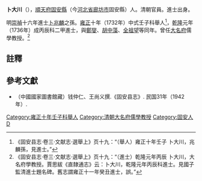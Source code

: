 {{明清人物信息框
| 姓名 = 卜大川 
| 原名 =
| 圖片名稱=  
| 圖片大小 =  
| 圖片說明 =
| 最高職務 = 大名府學教授 
| 國家 = 大清
| 爵位 = 
| 籍貫 = [[順天府|順天府]][[固安縣|固安縣]] 
| 族裔 = 漢族
| 旗籍 = 
| 字號 =  
| 諡號 = 
| 出生日期 = 生年不詳
| 出生地點 = [[順天府|順天府]][[固安縣|固安縣]] 
| 逝世日期 = 卒年不詳
| 逝世地點 =  不詳
| 墓葬 = 
| 配偶 =
| 親屬 = 
| 出身 = 
* 雍正十年壬子科舉人
* 乾隆元年丙辰科進士出身
| 經歷 = 
| 著作 =
}}
'''卜大川'''（{{bd|?||?||}}），[[順天府|順天府]][[固安縣|固安縣]]（今[[河北省|河北省]][[廊坊市|廊坊市]]固安縣）人。清朝官員。進士出身。

明[[崇禎|崇禎]]十六年進士[[卜兆麟|卜兆麟]]之孫。[[雍正|雍正]]十年（1732年）中式壬子科舉人<ref>《固安县志·卷三·文献志·選舉上》页十九：“（舉人）雍正十年壬子 卜大川，兆麟孫，見進士。”</ref>，[[乾隆|乾隆]]元年（1736年）成丙辰科二甲進士，與[[鄭燮|鄭燮]]、[[胡中藻|胡中藻]]、[[全祖望|全祖望]]等同年。曾任[[大名府|大名府]]儒學教授。<ref>《固安县志·卷三·文献志·選舉上》页十九：“（進士）乾隆元年丙辰 卜大川，大名府學教授。賈思紱《直隸通志》云：卜大川，乾隆元年丙辰科進士。見國子監清進士題名碑。舊志謂雍正十一年癸丑進士，誤。”</ref>

==註釋==
{{reflist}}

==參考文獻==
*（中國國家圖書館藏）钱仲仁、王尚义撰.《固安县志》. 民国31年（1942年）.

{{清朝人物小作品}}
[[Category:雍正十年壬子科舉人|Category:雍正十年壬子科舉人]]
{{乾隆元年丙辰科殿試金榜}}
{{DEFAULTSORT:Bu卜}}
[[Category:清朝大名府儒學教授|Category:清朝大名府儒學教授]]
[[Category:固安人|Category:固安人]]
[[Category:卜姓|D]]